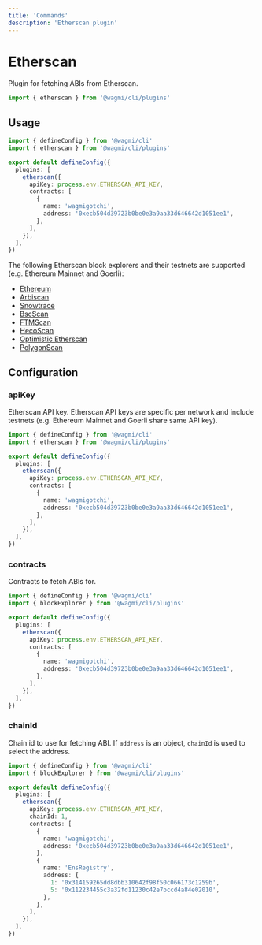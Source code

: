 ```yaml
---
title: 'Commands'
description: 'Etherscan plugin'
---
```



# Etherscan

Plugin for fetching ABIs from Etherscan.

```ts
import { etherscan } from '@wagmi/cli/plugins'
```

## Usage

```ts
import { defineConfig } from '@wagmi/cli'
import { etherscan } from '@wagmi/cli/plugins'

export default defineConfig({
  plugins: [
    etherscan({
      apiKey: process.env.ETHERSCAN_API_KEY,
      contracts: [
        {
          name: 'wagmigotchi',
          address: '0xecb504d39723b0be0e3a9aa33d646642d1051ee1',
        },
      ],
    }),
  ],
})
```

The following Etherscan block explorers and their testnets are supported (e.g. Ethereum Mainnet and Goerli):

- [Ethereum](https://etherscan.io)
- [Arbiscan](https://arbiscan.io)
- [Snowtrace](https://snowtrace.io)
- [BscScan](https://bscscan.com)
- [FTMScan](https://ftmscan.com)
- [HecoScan](https://hecoinfo.com)
- [Optimistic Etherscan](https://optimistic.etherscan.io)
- [PolygonScan](https://polygonscan.com)

## Configuration

### apiKey

Etherscan API key. Etherscan API keys are specific per network and include testnets (e.g. Ethereum Mainnet and Goerli share same API key).

```ts {7}
import { defineConfig } from '@wagmi/cli'
import { etherscan } from '@wagmi/cli/plugins'

export default defineConfig({
  plugins: [
    etherscan({
      apiKey: process.env.ETHERSCAN_API_KEY,
      contracts: [
        {
          name: 'wagmigotchi',
          address: '0xecb504d39723b0be0e3a9aa33d646642d1051ee1',
        },
      ],
    }),
  ],
})
```

### contracts

Contracts to fetch ABIs for.

```ts {8-13}
import { defineConfig } from '@wagmi/cli'
import { blockExplorer } from '@wagmi/cli/plugins'

export default defineConfig({
  plugins: [
    etherscan({
      apiKey: process.env.ETHERSCAN_API_KEY,
      contracts: [
        {
          name: 'wagmigotchi',
          address: '0xecb504d39723b0be0e3a9aa33d646642d1051ee1',
        },
      ],
    }),
  ],
})
```

### chainId

Chain id to use for fetching ABI. If `address` is an object, `chainId` is used to select the address.

```ts {8,17}
import { defineConfig } from '@wagmi/cli'
import { blockExplorer } from '@wagmi/cli/plugins'

export default defineConfig({
  plugins: [
    etherscan({
      apiKey: process.env.ETHERSCAN_API_KEY,
      chainId: 1,
      contracts: [
        {
          name: 'wagmigotchi',
          address: '0xecb504d39723b0be0e3a9aa33d646642d1051ee1',
        },
        {
          name: 'EnsRegistry',
          address: {
            1: '0x314159265dd8dbb310642f98f50c066173c1259b',
            5: '0x112234455c3a32fd11230c42e7bccd4a84e02010',
          },
        },
      ],
    }),
  ],
})
```
